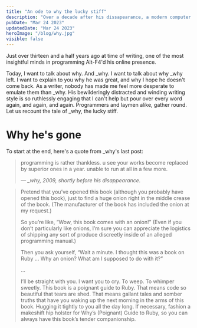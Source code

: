 ```yaml
---
title: "An ode to why the lucky stiff"
description: "Over a decade after his dissapearance, a modern computer science student reflects on _why."
pubDate: "Mar 24 2023"
updatedDate: "Mar 24 2023"
heroImage: "/blog/why.jpg"
visible: false
---
```


Just over thirteen and a half years ago at time of writing, one of the most insightful minds in programming Alt-F4'd his online presence.

Today, I want to talk about why. And _why. I want to talk about why _why left. I want to explain to you why he was great, and why I hope he doesn't come back. As a writer, nobody has made me feel more desperate to emulate them than _why. His bewilderingly distracted and winding writing style is so ruthlessly engaging that I can't help but pour over every word again, and again, and again. Programmers and laymen alike, gather round. Let us recount the tale of _why, the lucky stiff.

# Why he's gone

To start at the end, here's a quote from _why's last post:

> programming is rather thankless. u see your works become replaced by superior ones in a year. unable to run at all in a few more. 
>
> — <cite>_why, 2009, shortly before his disappearance.</cite>



> Pretend that you’ve opened this book (although you probably have opened this book), just to find a huge onion right in the middle crease of the book. (The manufacturer of the book has included the onion at my request.)
>
> So you’re like, “Wow, this book comes with an onion!” (Even if you don’t particularly like onions, I’m sure you can appreciate the logistics of shipping any sort of produce discreetly inside of an alleged programming manual.)
> 
> Then you ask yourself, “Wait a minute. I thought this was a book on Ruby ... Why an onion? What am I supposed to do with it?”
> 
> ...
>
> I’ll be straight with you. I want you to cry. To weep. To whimper sweetly. This book is a poignant guide to Ruby. That means code so beautiful that tears are shed. That means gallant tales and somber truths that have you waking up the next morning in the arms of this book. Hugging it tightly to you all the day long. If necessary, fashion a makeshift hip holster for Why’s (Poignant) Guide to Ruby, so you can always have this book’s tender companionship.